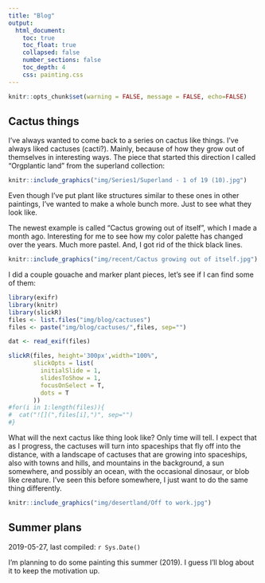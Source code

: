 ```yaml
---
title: "Blog"
output: 
  html_document:
    toc: true
    toc_float: true
    collapsed: false
    number_sections: false
    toc_depth: 4
    css: painting.css
---
```


```r
knitr::opts_chunk$set(warning = FALSE, message = FALSE, echo=FALSE)
```

## Cactus things

I've always wanted to come back to a series on cactus like things. I've always liked cactuses (cacti?). Mainly, because of how they grow out of themselves in interesting ways. The piece that started this direction I called "Orgplantic land" from the superland collection:

```r
knitr::include_graphics("img/Series1/Superland - 1 of 19 (10).jpg")
```

Even though I've put plant like structures similar to these ones in other paintings, I've wanted to make a whole bunch more. Just to see what they look like. 

The newest example is called "Cactus growing out of itself", which I made a month ago. Interesting for me to see how my color palette has changed over the years. Much more pastel. And, I got rid of the thick black lines.

```r
knitr::include_graphics("img/recent/Cactus growing out of itself.jpg")
```

I did a couple gouache and marker plant pieces, let's see if I can find some of them:

```r
library(exifr)
library(knitr)
library(slickR)
files <- list.files("img/blog/cactuses")
files <- paste("img/blog/cactuses/",files, sep="")

dat <- read_exif(files)

slickR(files, height='300px',width="100%",
       slickOpts = list(
         initialSlide = 1,
         slidesToShow = 1,
         focusOnSelect = T,
         dots = T
       ))
#for(i in 1:length(files)){
#  cat("![](",files[i],")", sep="")
#}
```

What will the next cactus like thing look like? Only time will tell. I expect that as I progress, the cactuses will turn into spaceships that fly off into the distance, with a landscape of cactuses that are growing into spaceships, also with towns and hills, and mountains in the background, a sun somewhere, and possibly an ocean, with the occasional dinosaur, or blob like creature. I've seen this before somewhere, I just want to do the same thing differently.

```r
knitr::include_graphics("img/desertland/Off to work.jpg")
```


## Summer plans

2019-05-27, last compiled: `r Sys.Date()`

I'm planning to do some painting this summer (2019). I guess I'll blog about it to keep the motivation up.

